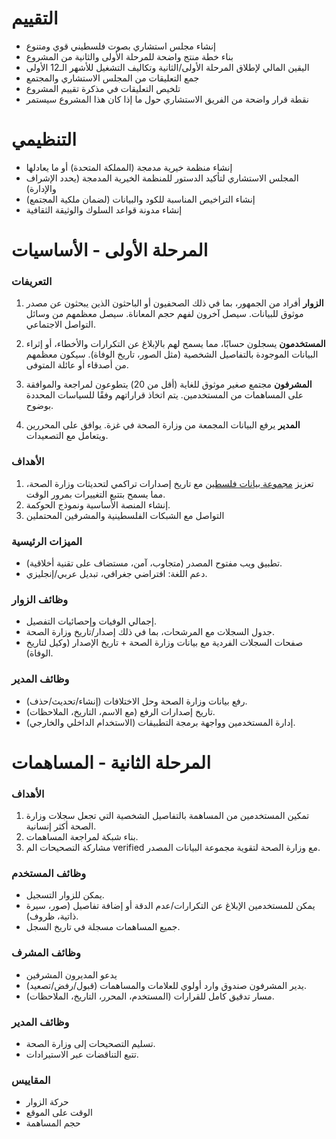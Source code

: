
# التقييم

- إنشاء مجلس استشاري بصوت فلسطيني قوي ومتنوع
- بناء خطة منتج واضحة للمرحلة الأولى والثانية من المشروع
- اليقين المالي لإطلاق المرحلة الأولى/الثانية وتكاليف التشغيل للأشهر الـ12 الأولى
- جمع التعليقات من المجلس الاستشاري والمجتمع
- تلخيص التعليقات في مذكرة تقييم المشروع
- نقطة قرار واضحة من الفريق الاستشاري حول ما إذا كان هذا المشروع سيستمر

# التنظيمي

- إنشاء منظمة خيرية مدمجة (المملكة المتحدة) أو ما يعادلها
- المجلس الاستشاري لتأكيد الدستور للمنظمة الخيرية المدمجة (يحدد الإشراف والإدارة)
- إنشاء التراخيص المناسبة للكود والبيانات (لضمان ملكية المجتمع)
- إنشاء مدونة قواعد السلوك والوثيقة الثقافية

# المرحلة الأولى - الأساسيات

### التعريفات

1. **الزوار**
   أفراد من الجمهور، بما في ذلك الصحفيون أو الباحثون الذين يبحثون عن مصدر موثوق للبيانات. سيصل آخرون لفهم حجم المعاناة. سيصل معظمهم من وسائل التواصل الاجتماعي.

2. **المستخدمون**
   يسجلون حسابًا، مما يسمح لهم بالإبلاغ عن التكرارات والأخطاء، أو إثراء البيانات الموجودة بالتفاصيل الشخصية (مثل الصور، تاريخ الوفاة). سيكون معظمهم من أصدقاء أو عائلة المتوفى.

3. **المشرفون**
   مجتمع صغير موثوق للغاية (أقل من 20) يتطوعون لمراجعة والموافقة على المساهمات من المستخدمين. يتم اتخاذ قراراتهم وفقًا للسياسات المحددة بوضوح.

4. **المدير**
   يرفع البيانات المجمعة من وزارة الصحة في غزة. يوافق على المحررين ويتعامل مع التصعيدات.

### الأهداف

1. تعزيز [مجموعة بيانات فلسطين](https://data.techforpalestine.org/docs/datasets/) مع تاريخ إصدارات تراكمي لتحديثات وزارة الصحة، مما يسمح بتتبع التغييرات بمرور الوقت.
2. إنشاء المنصة الأساسية ونموذج الحوكمة.
3. التواصل مع الشبكات الفلسطينية والمشرفين المحتملين

### الميزات الرئيسية

- تطبيق ويب مفتوح المصدر (متجاوب، آمن، مستضاف على تقنية أخلاقية).
- دعم اللغة: افتراضي جغرافي، تبديل عربي/إنجليزي.

### وظائف الزوار
- إجمالي الوفيات وإحصائيات التفصيل.
- جدول السجلات مع المرشحات، بما في ذلك إصدار/تاريخ وزارة الصحة.
- صفحات السجلات الفردية مع بيانات وزارة الصحة + تاريخ الإصدار (وكيل لتاريخ الوفاة).

<ProseImage src="/roadmap/details.png" alt="عرض قاعدة البيانات الأولي" caption="عرض قاعدة البيانات الأولي" bleed="lg" />

### وظائف المدير
- رفع بيانات وزارة الصحة وحل الاختلافات (إنشاء/تحديث/حذف).
- تاريخ إصدارات الرفع (مع الاسم، التاريخ، الملاحظات).
- إدارة المستخدمين وواجهة برمجة التطبيقات (الاستخدام الداخلي والخارجي).

<ProseImage src="/roadmap/data.png" alt="أدوات إدارة البيانات للمدير" caption="أدوات إدارة البيانات للمدير" bleed="lg" />

# المرحلة الثانية - المساهمات

### الأهداف

1. تمكين المستخدمين من المساهمة بالتفاصيل الشخصية التي تجعل سجلات وزارة الصحة أكثر إنسانية.
2. بناء شبكة لمراجعة المساهمات.
3. مشاركة التصحيحات الم verified مع وزارة الصحة لتقوية مجموعة البيانات المصدر.

### وظائف المستخدم
- يمكن للزوار التسجيل.
- يمكن للمستخدمين الإبلاغ عن التكرارات/عدم الدقة أو إضافة تفاصيل (صور، سيرة ذاتية، ظروف).
- جميع المساهمات مسجلة في تاريخ السجل.

<ProseImage src="/roadmap/contribute.png" alt="المساهمة" caption="تدفق المساهمة" bleed="lg" />

### وظائف المشرف
- يدعو المديرون المشرفين
- يدير المشرفون صندوق وارد أولوي للعلامات والمساهمات (قبول/رفض/تصعيد).
- مسار تدقيق كامل للقرارات (المستخدم، المحرر، التاريخ، الملاحظات).

<ProseImage src="/roadmap/inbox.png" alt="صندوق الوارد" caption="صندوق وارد المشرف" bleed="lg" />

### وظائف المدير
- تسليم التصحيحات إلى وزارة الصحة.
- تتبع التناقضات عبر الاستيرادات.

### المقاييس
- حركة الزوار
- الوقت على الموقع
- حجم المساهمة
